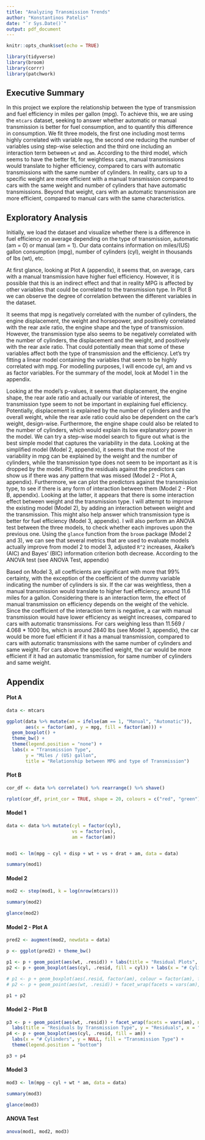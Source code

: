 ```yaml
---
title: "Analyzing Transmission Trends"
author: "Konstantinos Patelis"
date: "`r Sys.Date()`"
output: pdf_document
---
```


```r
knitr::opts_chunk$set(echo = TRUE)
```

```r

library(tidyverse)
library(broom)
library(corrr)
library(patchwork)

```

## Executive Summary {#executive-summary}

In this project we explore the relationship between the type of transmission and fuel efficiency in miles per gallon (mpg). To achieve this, we are using the `mtcars` dataset, seeking to answer whether automatic or manual transmission is better for fuel consumption, and to quantify this difference in consumption. We fit three models, the first one including most terms highly correlated with variable `mpg`, the second one reducing the number of variables using step-wise selection and the third one including an interaction term between `wt` and `am`. According to the third model, which seems to have the better fit, for weightless cars, manual transmissions would translate to higher efficiency, compared to cars with automatic transmissions with the same number of cylinders. In reality, cars up to a specific weight are more efficient with a manual transmission compared to cars with the same weight and number of cylinders that have automatic transmissions. Beyond that weight, cars with an automatic transmission are more efficient, compared to manual cars with the same characteristics.

## Exploratory Analysis {#exploratory-analysis}

Initially, we load the dataset and visualize whether there is a difference in fuel efficiency on average depending on the type of transmission, automatic (am = 0) or manual (am = 1). Our data contains information on miles/(US) gallon consumption (mpg), number of cylinders (cyl), weight in thousands of lbs (wt), etc.

At first glance, looking at Plot A (appendix), it seems that, on average, cars with a manual transmission have higher fuel efficiency. However, it is possible that this is an indirect effect and that in reality MPG is affected by other variables that could be correlated to the transmission type. In Plot B we can observe the degree of correlation between the different variables in the dataset.

It seems that mpg is negatively correlated with the number of cylinders, the engine displacement, the weight and horsepower, and positively correlated with the rear axle ratio, the engine shape and the type of transmission. However, the transmission type also seems to be negatively correlated with the number of cylinders, the displacement and the weight, and positively with the rear axle ratio. That could potentially mean that some of these variables affect both the type of transmission and the efficiency. Let's try fitting a linear model containing the variables that seem to be highly correlated with mpg. For modelling purposes, I will encode cyl, am and vs as factor variables. For the summary of the model, look at Model 1 in the appendix.

Looking at the model's p-values, it seems that displacement, the engine shape, the rear axle ratio and actually our variable of interest, the transmission type seem to not be important in explaining fuel efficiency. Potentially, displacement is explained by the number of cylinders and the overall weight, while the rear axle ratio could also be dependent on the car's weight, design-wise. Furthermore, the engine shape could also be related to the number of cylinders, which would explain its low explanatory power in the model. We can try a step-wise model search to figure out what is the best simple model that captures the variability in the data. Looking at the simplified model (Model 2, appendix), it seems that the most of the variability in mpg can be explained by the weight and the number of cylinders, while the transmission type does not seem to be important as it is dropped by the model. Plotting the residuals against the predictors can show us if there was any pattern that was missed (Model 2 - Plot A, appendix). Furthermore, we can plot the predictors against the transmission type, to see if there is any form of interaction between them (Model 2 - Plot B, appendix). Looking at the latter, it appears that there is some interaction effect between weight and the transmission type. I will attempt to improve the existing model (Model 2), by adding an interaction between weight and the transmission. This might also help answer which transmission type is better for fuel efficiency (Model 3, appendix). I will also perform an ANOVA test between the three models, to check whether each improves upon the previous one. Using the `glance` function from the `broom` package (Model 2 and 3), we can see that several metrics that are used to evaluate models actually improve from model 2 to model 3, adjusted `R^2` increases, Akaike's (AIC) and Bayes' (BIC) information criterion both decrease. According to the ANOVA test (see ANOVA Test, appendix)

Based on Model 3, all coefficients are significant with more that 99% certainty, with the exception of the coefficient of the dummy variable indicating the number of cylinders is six. If the car was weightless, then a manual transmission would translate to higher fuel efficiency, around 11.6 miles for a gallon. Considering there is an interaction term, the effect of manual transmission on efficiency depends on the weight of the vehicle. Since the coefficient of the interaction term is negative, a car with manual transmission would have lower efficiency as weight increases, compared to cars with automatic transmissions. For cars weighing less than 11.569 / 4.068 \* 1000 lbs, which is around 2840 lbs (see Model 3, appendix), the car would be more fuel efficient if it has a manual transmission, compared to cars with automatic transmissions with the same number of cylinders and same weight. For cars above the specified weight, the car would be more efficient if it had an automatic transmission, for same number of cylinders and same weight.

## Appendix

#### Plot A

```r

data <- mtcars

ggplot(data %>% mutate(am = ifelse(am == 1, "Manual", "Automatic")), 
       aes(x = factor(am), y = mpg, fill = factor(am))) + 
  geom_boxplot() + 
  theme_bw() + 
  theme(legend.position = "none") + 
  labs(x = "Transmission Type", 
       y = "Miles / (US) gallon", 
       title = "Relationship between MPG and type of Transmission")

```

#### Plot B

```r

cor_df <- data %>% correlate() %>% rearrange() %>% shave()

rplot(cor_df, print_cor = TRUE, shape = 20, colours = c("red", "green"))
```

#### Model 1

```r

data <- data %>% mutate(cyl = factor(cyl), 
                        vs = factor(vs), 
                        am = factor(am))


mod1 <- lm(mpg ~ cyl + disp + wt + vs + drat + am, data = data)

summary(mod1)
```

#### Model 2

```r

mod2 <- step(mod1, k = log(nrow(mtcars)))

summary(mod2)

glance(mod2)

```

#### Model 2 - Plot A

```r

pred2 <- augment(mod2, newdata = data)

p <- ggplot(pred2) + theme_bw()

p1 <- p + geom_point(aes(wt, .resid)) + labs(title = "Residual Plots", y = "Residuals", x = "Weight")
p2 <- p + geom_boxplot(aes(cyl, .resid, fill = cyl)) + labs(x = "# Cylinders" , y = NULL)

# p1 <- p + geom_boxplot(aes(.resid, factor(am), colour = factor(am), fill = factor(am)))
# p2 <- p + geom_point(aes(wt, .resid)) + facet_wrap(facets = vars(am), ncol = 2)

p1 + p2 

```

#### Model 2 - Plot B

```r

p3 <- p + geom_point(aes(wt, .resid)) + facet_wrap(facets = vars(am), ncol = 2) + 
  labs(title = "Residuals by Transmission Type", y = "Residuals", x = "Weight")
p4 <- p + geom_boxplot(aes(cyl, .resid, fill = am)) + 
  labs(x = "# Cylinders", y = NULL, fill = "Transmission Type") + 
  theme(legend.position = "bottom")

p3 + p4

```

#### Model 3

```r

mod3 <- lm(mpg ~ cyl + wt * am, data = data)

summary(mod3)

glance(mod3)

```

#### ANOVA Test

```r

anova(mod1, mod2, mod3)

```
